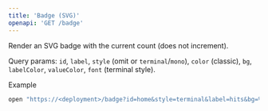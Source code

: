 ```yaml
---
title: 'Badge (SVG)'
openapi: 'GET /badge'
---
```


Render an SVG badge with the current count (does not increment).

Query params: `id`, `label`, `style` (omit or `terminal`/`mono`), `color` (classic), `bg`, `labelColor`, `valueColor`, `font` (terminal style).

Example
```bash
open "https://<deployment>/badge?id=home&style=terminal&label=hits&bg=%23101414&valueColor=%233cffb3"
```
